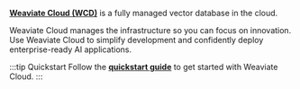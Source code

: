 **[Weaviate Cloud (WCD)](https://console.weaviate.cloud/)** is a fully managed vector database in the cloud.

Weaviate Cloud manages the infrastructure so you can focus on innovation. Use Weaviate Cloud to simplify development and confidently deploy enterprise-ready AI applications.

:::tip Quickstart
Follow the **[quickstart guide](/developers/wcs/quickstart)** to get started with Weaviate Cloud.
:::
